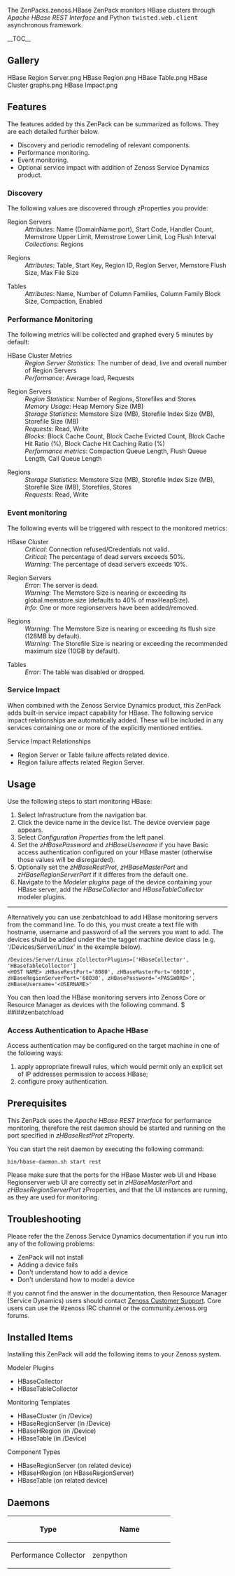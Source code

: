 {{ZenPack
|Summary=This ZenPack provides status and performance monitoring of HBase.
|Organization=Zenoss, Inc.
|ZenPack name=ZenPacks.zenoss.HBase
|Source URI=
|Releases={{Release
|Version=
|Tag=
|Release date=
|Compatible with=Zenoss Core 4.2.x, Zenoss Resource Manager 4.1.x, Zenoss Resource Manager 4.2.x
|Requires=PythonCollector
}}
|Devices=
|Applications={{Application
|Product Name=HBase
}}
|Integrations=
|DataAudits=
|Binaries=
|Flavor=
}}

The <span class="zenpack">ZenPacks.zenoss.HBase</span> ZenPack monitors HBase 
clusters through ''Apache HBase REST Interface'' and Python 
<samp class="ph codeph">twisted.web.client</samp> asynchronous framework.

__TOC__

== Gallery ==
<gallery widths=250px heights=127px>
HBase Region Server.png
HBase Region.png
HBase Table.png
HBase Cluster graphs.png
HBase Impact.png
</gallery>
== Features ==

The features added by this ZenPack can be summarized as follows.
They are each detailed further below.

* Discovery and periodic remodeling of relevant components. 
* Performance monitoring. 
* Event monitoring.
* Optional service impact with addition of Zenoss Service Dynamics product. 

=== Discovery ===

The following values are discovered through zProperties you provide:

; Region Servers
: ''Attributes'': Name (DomainName:port), Start Code, Handler Count, Memstrore Upper Limit, Memstrore Lower Limit, Log Flush Interval
: ''Collections'': Regions

; Regions
: ''Attributes'': Table, Start Key, Region ID, Region Server, Memstore Flush Size, Max File Size

; Tables
: ''Attributes'': Name, Number of Column Families, Column Family Block Size, Compaction, Enabled

=== Performance Monitoring ===

The following metrics will be collected and graphed every 5 minutes by default:

; HBase Cluster Metrics
: ''Region Server Statistics'': The number of dead, live and overall number of Region Servers
: ''Performance'': Average load, Requests

; Region Servers
: ''Region Statistics'': Number of Regions, Storefiles and Stores
: ''Memory Usage'': Heap Memory Size (MB)
: ''Storage Statistics'': Memstore Size (MB), Storefile Index Size (MB), Storefile Size (MB)
: ''Requests'': Read, Write
: ''Blocks'': Block Cache Count, Block Cache Evicted Count, Block Cache Hit Ratio (%), Block Cache Hit Caching Ratio (%)
: ''Performance metrics'': Compaction Queue Length, Flush Queue Length, Call Queue Length

; Regions
: ''Storage Statistics'': Memstore Size (MB), Storefile Index Size (MB), Storefile Size (MB), Storefiles, Stores
: ''Requests'': Read, Write

=== Event monitoring ===

The following events will be triggered with respect to the monitored metrics:

;HBase Cluster
: ''Critical'': Connection refused/Credentials not valid.
: ''Critical'': The percentage of dead servers exceeds 50%.
: ''Warning'': The percentage of dead servers exceeds 10%.

; Region Servers
: ''Error'': The server is dead.
: ''Warning'': The Memstore Size is nearing or exceeding its global.memstore.size (defaults to 40% of maxHeapSize).
: ''Info'': One or more regionservers have been added/removed.

; Regions
: ''Warning'': The Memstore Size is nearing or exceeding its flush size (128MB by default).
: ''Warning'': The Storefile Size is nearing or exceeding the recommended maximum size (10GB by default).

; Tables
: ''Error'': The table was disabled or dropped.

=== Service Impact ===
When combined with the Zenoss Service Dynamics product, this ZenPack adds 
built-in service impact capability for HBase. The following service impact 
relationships are automatically added. These will be included in any services 
containing one or more of the explicitly mentioned entities.
;Service Impact Relationships
* Region Server or Table failure affects related device.
* Region failure affects related Region Server.

== Usage ==

Use the following steps to start monitoring HBase:
# Select Infrastructure from the navigation bar.
# Click the device name in the device list. The device overview page appears.
# Select ''Configuration Properties'' from the left panel.
# Set the ''zHBasePassword'' and ''zHBaseUsername'' if you have Basic access authentication configured on your HBase master (otherwise those values will be disregarded).
# Optionally set the ''zHBaseRestProt'', ''zHBaseMasterPort'' and ''zHBaseRegionServerPort'' if it differes from the default one.
# Navigate to the ''Modeler plugins'' page of the device containing your HBase server, add the ''HBaseCollector'' and ''HBaseTableCollector'' modeler plugins.

----


Alternatively you can use zenbatchload to add HBase monitoring servers from the command line. 
To do this, you must create a text file with hostname, username and password of all the 
servers you want to add. The devices shuld be added under the the tagget machine device class 
(e.g. '/Devices/Server/Linux' in the example below).

<syntaxhighlight lang="text">
/Devices/Server/Linux zCollectorPlugins=['HBaseCollector', 'HBaseTableCollector']
<HOST NAME> zHBaseRestPort='8080', zHBaseMasterPort='60010', zHBaseRegionServerPort='60030', zHBasePassword='<PASSWORD>', zHBaseUsername='<USERNAME>'
</syntaxhighlight>

You can then load the HBase monitoring servers into Zenoss Core or Resource Manager as devices with the following command.
<console>
$ ##i##zenbatchload <filename>
</console> 

=== Access Authentication to Apache HBase ===

Access authentication may be configured on the target machine in one of the following ways:

# apply appropriate firewall rules, which would permit only an explicit set of IP addresses permission to access HBase;
# configure proxy authentication.

== Prerequisites ==

This ZenPack uses the ''Apache HBase REST Interface'' for performance monitoring,
therefore the rest daemon should be started and running on 
the port specified in ''zHBaseRestProt'' zProperty.

You can start the rest daemon by executing the following command:

<code>bin/hbase-daemon.sh start rest</code>

Please make sure that the ports for the HBase Master web UI and Hbase Regionserver web UI are correctly set in ''zHBaseMasterPort'' and ''zHBaseRegionServerPort'' zProperties, and that the UI instances are running, as they are used for monitoring.

== Troubleshooting ==

Please refer the the Zenoss Service Dynamics documentation if you run into 
any of the following problems:

* ZenPack will not install
* Adding a device fails
* Don't understand how to add a device
* Don't understand how to model a device

If you cannot find the answer in the documentation, then Resource Manager (Service Dynamics) 
users should contact [https://support.zenoss.com Zenoss Customer Support]. 
Core users can use the #zenoss IRC channel or the community.zenoss.org forums.

== Installed Items ==

Installing this ZenPack will add the following items to your Zenoss system.

;Modeler Plugins
* HBaseCollector
* HBaseTableCollector
;Monitoring Templates
* HBaseCluster (in /Device)
* HBaseRegionServer (in /Device)
* HBaseHRegion (in /Device)
* HBaseTable (in /Device)
;Component Types
* HBaseRegionServer (on related device)
* HBaseHRegion (on HBaseRegionServer)
* HBaseTable (on related device)

== Daemons ==

{| class="wikitable"
!width="50%"|Type
!width="50%"|Name
|-
|Performance Collector
|zenpython
|}

{{ZenPackFooter}}
